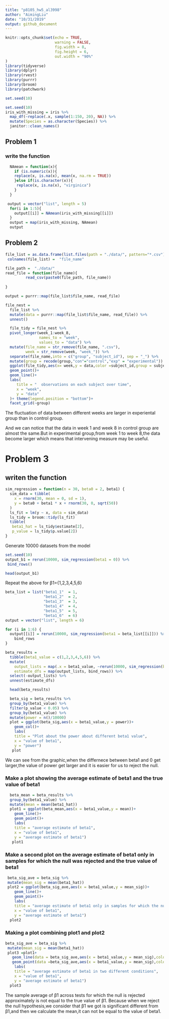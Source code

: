 ```yaml
---
title: "p8105_hw5_al3998"
author: "AimingLiu"
date: "10/31/2019"
output: github_document
---
```


```r
knitr::opts_chunk$set(echo = TRUE,
                      warning = FALSE,
                      fig.width = 8, 
                      fig.height = 6,
                      out.width = "90%"
)
library(tidyverse)
library(dplyr)
library(rvest)
library(purrr)
library(broom)
library(patchwork)

set.seed(10)
```

```r
set.seed(10)
iris_with_missing = iris %>% 
  map_df(~replace(.x, sample(1:150, 20), NA)) %>%
  mutate(Species = as.character(Species)) %>% 
  janitor::clean_names()  
```
## Problem 1
### write the function

```r
  NAmean = function(x){
    if (is.numeric(x)){
    replace(x, is.na(x), mean(x, na.rm = TRUE))
    }else if(is.character(x)){
     replace(x, is.na(x), "virginica") 
    }
  }
```

```r
 output = vector("list", length = 5)
  for(i in 1:5){
    output[[i]] = NAmean(iris_with_missing[[i]])
  }
  output = map(iris_with_missing, NAmean)
  output
```

## Problem 2
```r
file_list = as.data.frame(list.files(path = "./data/", pattern="*.csv")) 
 colnames(file_list) =  "file_name"
```

```r
file_path =  "./data/"
read_file = function(file_name){
         read_csv(paste0(file_path, file_name))
         
}

output = purrr::map(file_list$file_name, read_file)

```

```r
file_nest = 
  file_list %>% 
  mutate(data = purrr::map(file_list$file_name, read_file)) %>% 
  unnest()
```

```r
  file_tidy = file_nest %>% 
  pivot_longer(week_1:week_8,
               names_to = "week",
               values_to = "data") %>% 
  mutate(file_name = str_remove(file_name, ".csv"),
         week = str_remove(week, "week_")) %>% 
  separate(file_name,into = c("group", "subject_id"), sep = "_") %>% 
  mutate(group = recode(group,"con"="control","exp" = "experimental"))
  ggplot(file_tidy,aes(x= week,y = data,color =subject_id,group = subject_id))+
  geom_point()+
  geom_line()+
  labs(
     title = "  observations on each subject over time",
     x = "week",
     y = "data"
  )+ theme(legend.position = "bottom")+
  facet_grid(~group)
```

The fluctuation of data between different weeks are larger in experiental group than in control group.

And we can notice that the data in week 1 and week 8 in control group are almost the same.But in experimental group,from week 1 to week 8,the data become larger which means that intervening measure may be useful.

# Problem 3

## writen the function
```r
sim_regression = function(n = 30, beta0 = 2, beta1) {
  sim_data = tibble(
    x = rnorm(30, mean = 0, sd = 1),
    y = beta0 + beta1 * x + rnorm(30, 0, sqrt(50))
  )
  ls_fit = lm(y ~ x, data = sim_data)
  ls_tidy = broom::tidy(ls_fit)
  tibble(
   beta1_hat = ls_tidy$estimate[2],
   p_value = ls_tidy$p.value[2])
}


```

Generate 10000 datasets from the model
```r
set.seed(10)
output_b1 = rerun(10000, sim_regression(beta1 = 0)) %>% 
 bind_rows()

head(output_b1)
```

Repeat the above for β1={1,2,3,4,5,6}
```r
beta_list = list("beta1_1"  = 1, 
                 "beta1_2"  = 2, 
                 "beta1_3"  = 3, 
                 "beta1_4"  = 4,
                 "beta1_5"  = 5,
                 "beta1_6"  = 6)
output = vector("list", length = 6)

for (i in 1:6) {
  output[[i]] = rerun(10000, sim_regression(beta1 = beta_list[[i]])) %>% 
    bind_rows
}
```

```r
beta_results = 
  tibble(beta1_value = c(1,2,3,4,5,6)) %>% 
  mutate(
    output_lists = map(.x = beta1_value, ~rerun(10000, sim_regression(beta1 = .x))),
    estimate_dfs = map(output_lists, bind_rows)) %>% 
  select(-output_lists) %>% 
  unnest(estimate_dfs)

  head(beta_results)
```

```r
  beta_sig = beta_results %>% 
  group_by(beta1_value) %>% 
  filter(p_value < 0.05) %>% 
  group_by(beta1_value) %>% 
  mutate(power = n()/10000) 
  plot = ggplot(beta_sig,aes(x = beta1_value,y = power))+
    geom_col()+
    labs(
    title = "Plot about the power about different beta1 value",
    x = "value of beta1",
    y = "power")  
   plot     
```

We can see from the graphic,when the differnece between beta1 and 0 get larger,the value of power get larger and it is easier for us to reject the null.


### Make a plot showing the average estimate of beta1 and the true value of beta1 

```r
  beta_mean = beta_results %>% 
  group_by(beta1_value) %>% 
  mutate(mean = mean(beta1_hat)) 
  plot1 = ggplot(beta_mean,aes(x = beta1_value,y = mean))+
    geom_line()+
    geom_point()+
    labs(
    title = "average estimate of beta1",
    x = "value of beta1",
    y = "average estimate of beta1")  
   plot1    
```

### Make a second plot on the average estimate of beta1 only in samples for which the null was rejected  and the true value of beta1
 
```r
 beta_sig_ave = beta_sig %>% 
 mutate(mean_sig = mean(beta1_hat)) 
 plot2 = ggplot(beta_sig_ave,aes(x = beta1_value,y = mean_sig))+
    geom_line()+
    geom_point()+
    labs(
    title = "average estimate of beta1 only in samples for which the null was rejected",
    x = "value of beta1",
    y = "average estimate of beta1") 
  plot2

```

### Making a plot combining plot1 and plot2

```r
beta_sig_ave = beta_sig %>% 
 mutate(mean_sig = mean(beta1_hat)) 
 plot3 =plot1+
   geom_line(data = beta_sig_ave,aes(x = beta1_value,y = mean_sig),color = "red")+
   geom_point(data =beta_sig_ave,aes(x = beta1_value,y = mean_sig),color = "red")+
    labs(
    title = "average estimate of beta1 in two different conditions",
    x = "value of beta1",
    y = "average estimate of beta1") 
  plot3

```


The sample average of β̂1 across tests for which the null is rejected approximately is not equal to the true value of β1.
Because when we reject the null hypothesis,we consider that β̂1 we got is significant different from  β1,and then we calculate the mean,it can not be equal to the value of  beta1.
